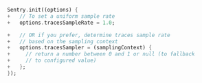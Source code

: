 ```dart {diff}
Sentry.init((options) {
+   // To set a uniform sample rate
+   options.tracesSampleRate = 1.0;

+   // OR if you prefer, determine traces sample rate
+   // based on the sampling context
+   options.tracesSampler = (samplingContext) {
+     // return a number between 0 and 1 or null (to fallback
+     // to configured value)
+   };
});
```
